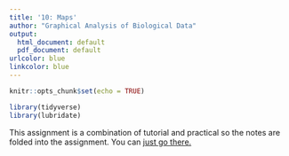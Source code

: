```yaml
---
title: '10: Maps'
author: "Graphical Analysis of Biological Data"
output:
  html_document: default
  pdf_document: default
urlcolor: blue
linkcolor: blue
---
```


```r
knitr::opts_chunk$set(echo = TRUE)
```


```r
library(tidyverse)
library(lubridate)
```

This assignment is a combination of tutorial and practical so the notes are folded into the assignment. You can [just go there.](https://youtu.be/dQw4w9WgXcQ) 